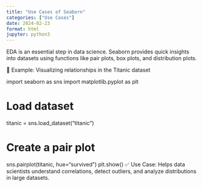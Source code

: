 ```yaml
---
title: "Use Cases of Seaborn"
categories: ["Use Cases"]
date: 2024-02-23
format: html
jupyter: python3
---
```

EDA is an essential step in data science. Seaborn provides quick insights into datasets using functions like pair plots, box plots, and distribution plots.

📌 Example: Visualizing relationships in the Titanic dataset


import seaborn as sns
import matplotlib.pyplot as plt

# Load dataset
titanic = sns.load_dataset("titanic")

# Create a pair plot
sns.pairplot(titanic, hue="survived")
plt.show()
✅ Use Case: Helps data scientists understand correlations, detect outliers, and analyze distributions in large datasets.